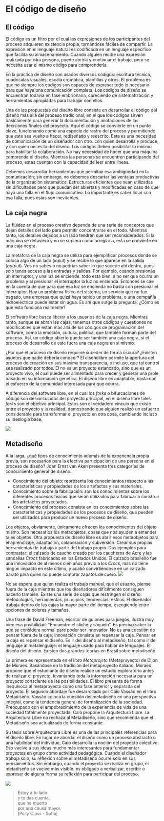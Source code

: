 # El código de diseño
## El código
El código es un filtro por el cual las expresiones de los participantes del proceso adquieren existencia propia, tornándose fáciles de compartir. La expresión en el lenguaje natural es codificada en un lenguaje especifico que facilita su almacenamiento. Cuando alguien recibe una expresión realizada por otra persona, puede abrirla y continuar el trabajo, pero se necesita usar el mismo código para comprenderla.

En la práctica de diseño son usados diversos códigos: escritura técnica, cuadrículas visuales, escala cromática, plantillas y otros. El problema es que no siempre los códigos son capaces de expresar todo lo necesario para que haya una comunicación completa. Los códigos de diseño se encuentran todavía en fase embrionaria, careciendo de sistematización y herramientas apropiadas para trabajar con ellos.

Una de las propuestas del diseño libre consiste en desarrollar el código del diseño más allá del proceso tradicional, en el que los códigos sirven básicamente para generar la documentación y anotaciones de las decisiones finales del proyecto. Aquí el código se convierte en un punto clave, funcionando como una especie de rastro del proceso y permitiendo que este sea vuelto a hacer, rediseñado y reescrito. Esta es una necesidad de comunicación de un diseñador con otro: con quien desarrolla y produce, y con quien necesita del diseño. Los códigos deben posibilitar lo mínimo para habilitar la colaboración. No hay necesidad de hacer que una máquina comprenda el diseño. Mientras las personas se encuentren participando del proceso, estas cuentan con la capacidad de leer entre líneas.

Debemos desarrollar herramientas que permitan esa ambigüedad en la comunicación; sin embargo, no debemos descartar las ventajas productivas de la organización sistemática. Estructuras eficientes que sean utilizadas sin dificultades pero que puedan ser abiertas y modificadas en caso de que haya una falla en el flujo comunicativo. Lo importante es saber lidiar con esa falla, pues estas son inevitables.

## La caja negra

La fluidez en el proceso creativo depende de una serie de conceptos que dejan detalles del lado para permitir concentrarse en el todo. Mientras tanto, los detalles dejados a un lado tendrán que ser reconsiderados. Si la máquina se detuviera y no se supiera como arreglarla, esta se convierte en una caja negra.

La metáfora de la caja negra se utiliza para ejemplificar procesos donde se coloca algo de un lado (*input*) y se recibe lo que aparece en la salida (*output*). Vos no sabés o no podrías saber lo que sucede ahí dentro, pues solo tenés acceso a las entradas y salidas. Por ejemplo, cuando presionás un interruptor, y una luz se enciende: todo esta bien, a no ser que ocurra un problema y al presionar el interruptor la luz no encienda. Entonces se cae en la cuenta de que para que esa luz se encienda no basta con presionar el interruptor. Hay un problema físico del sistema, un servicio que no fue pagado, una empresa que quizá haya tenido un problema, o una compañía hidroeléctrica puede estar sin agua. Es ahí que surge la pregunta: ¿Cómo es que esto funciona realmente?

El software libre busca liberar a los usuarios de la caja negra. Mientras tanto, aunque se abran las cajas, tenemos otros códigos y cuestiones no modificables que están más allá de los códigos de programación del software, como la emoción, cultura, política, que también forman parte del proceso. Así, un código abierto puede ser también una caja negra, si el proceso de desarrollo de este fuera una caja negra en si mismo.

¿Por qué el proceso de diseño requiere suceder de forma oscura? ¿Existen asuntos que nadie debería conocer? El diseñolibre permite la apertura del proceso de creación en sus máxima transparencia, e incluso, que tal control sea realizado por todos. Él no es un proyecto estancado, sino que es un proyecto vivo, el cual puede ser alimentado para crecer y generar una prole basado en su información genética. El diseño libre es adaptable, basta con el esfuerzo de la comunidad interesada para que ocurra.

A diferencia del software libre, en el cual los *forks* o bifurcaciones de código son desvinculados del proyecto principal, en el diseño libre tales *forks* son el objetivo principal. Estos son el verdadero vínculo que existe entre el proyecto y la realidad, demostrando que alguien realizó un esfuerzo considerable para transformar el proyecto en otra cosa, cambiando incluso su ideología base.

![](img/cajanegra-apple.png)

## Metadiseño

A la larga, ¿qué tipos de conocimiento además de la experiencia propia previa, son necesarios para la efectiva participación de una persona en el proceso de diseño? Joan Ernst van Aken presenta tres categorías de conocimiento general de diseño:

- Conocimiento del objeto: representa los conocimientos respecto a las características y propiedades de los artefactos y sus materiales.
- Conocimiento sobre la fabricación: son los conocimientos sobre los diferentes procesos físicos que serán utilizados para fabricar o construir los artefactos proyectados.
- Conocimiento del proceso: consiste en los conocimientos sobre las características y propiedades de los procesos de diseño, que pueden ser utilizados para producir un nuevo proceso de diseño.

Los objetos, obviamente, únicamente ofrecen los conocimientos del objeto mismo. Son necesarios los metaobjetos, cosas que nos ayuden a entender tales objetos. Otra propuesta de diseño libre es abrir esos metaobjetos para el aprendizaje, adaptación, colaboración y subversión. Crear sus propias herramientas de trabajo a partir del trabajo propio. Dos ejemplos para contrastar: el calzado de caucho creado por los caucheros de Acre y las sandalias *Crocs* fabricadas en los Estados Unidos. El calzado brasileño fue una innovación de al menos cien años previo a los *Crocs*, mas no tiene ningún impacto en este último, y acabó convirtiéndose en un calzado barato para quien no puede comprar zapatos de cuero.
![](img/sapatos2_pb300dpi.jpg)

No se espera que quien realiza el trabajo manual, que el usuario, piense fuera de la caja mientras que los diseñadores difícilmente consiguen hacerlo también. Existe una serie de cajas que restringen el diseño: metodologías, herramientas, principios, tendencias, estilos. El diseñador trabaja dentro de las cajas la mayor parte del tiempo, escogiendo entre opciones de colores y tamaños.

Una frase de David Freeman, escritor de guiones para juegos, ilustra muy bien esa posibilidad: “Encuentre el cliché y sáquelo”. Es preciso saber lo que se considera normal para poder ser innovador. No es una cuestión de pensar fuera de la caja; innovación consiste en repensar la caja. Pensar en la caja es repensar el diseño. Es ir del diseño al metadiseño, tal como ir del lenguaje al metalenguaje: el lenguaje usado para hablar de lenguajes. El diseño del diseño. Existen dos grandes teorías en Brasil sobre metadiseño.

La primera es representada en el libro *Metaprojeto* (Metaproyecto) de Dijon de Moraes. Basándose en la tradición del metaproyecto italiano, Moraes propone que el estudiante de diseño realice un estudio exploratorio antes de realizar el proyecto, levantando toda la información necesaria para un proyecto consciente de las posibilidades. El libro presenta de forma inequívoca al metaproyecto como una fase anterior y separada del proyecto. El segundo abordaje fue desarrollado por Caio Vassão en el libro Metadiseño. Vassão coloca la cuestión del metadiseño en una perspectiva integral, como la tendencia general de formalización de la sociedad. Preocupado con el empobrecimiento de la experiencia de vida de una sociedad totalmente proyectada, Caio propone la Arquitectura Libre. La Arquitectura Libre no rechaza al Metadiseño, sino que recomienda que el Metadiseño sea actualizado de forma constante.

Su tesis sobre Arquitectura Libre es una de las principales referencias para el diseño libre. En lugar de abordar el diseño como un proceso abstracto o una habilidad del individuo, Caio desarrolla la noción del proyecto colectivo. Eso vuelve a sus ideas mucho más interesantes para fundamentar proyectos en grupo como actividad pedagógica. Cuando el diseñador trabaja solo, su reflexión sobre el metadiseño ocurre solo en sus pensamientos. Sin embargo, cuando el proyecto se realiza en grupo, el metadiseño se vuelve más visible: es obligado a verbalizar, escribir o expresar de alguna forma su reflexión para participar del proceso.

![](img/Metaproyecto.png)

> Estoy a tu lado<br>
> y te das cuenta,<br>
> que he muerto<br>
> por una causa mayor.<br>
> [Polly Class - Sofia]